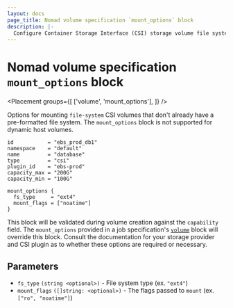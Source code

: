 ```yaml
---
layout: docs
page_title: Nomad volume specification `mount_options` block
description: |-
  Configure Container Storage Interface (CSI) storage volume file system type and mount flags in the `mount_options` block of the Nomad volume specification.
---
```


# Nomad volume specification `mount_options` block

<Placement
  groups={[
    ['volume', 'mount_options'],
  ]}
/>

Options for mounting `file-system` CSI volumes that don't already have a
pre-formatted file system. The `mount_options` block is not supported for
dynamic host volumes.

```hcl
id           = "ebs_prod_db1"
namespace    = "default"
name         = "database"
type         = "csi"
plugin_id    = "ebs-prod"
capacity_max = "200G"
capacity_min = "100G"

mount_options {
  fs_type     = "ext4"
  mount_flags = ["noatime"]
}
```

This block will be validated during volume creation against the `capability`
field. The `mount_options` provided in a job specification's [`volume`] block
will override this block. Consult the documentation for your storage provider
and CSI plugin as to whether these options are required or necessary.

## Parameters

- `fs_type` `(string <optional>)` - File system type (ex. `"ext4"`)
- `mount_flags` `([]string: <optional>)` - The flags passed to `mount` (ex.
  `["ro", "noatime"]`)

[`volume`]: /nomad/docs/job-specification/volume
